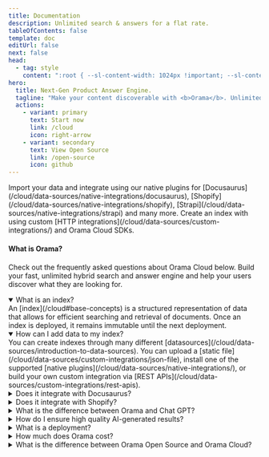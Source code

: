 ```yaml
---
title: Documentation
description: Unlimited search & answers for a flat rate.
tableOfContents: false
template: doc
editUrl: false
next: false
head:
  - tag: style
    content: ":root { --sl-content-width: 1024px !important; --sl-content-pad-x: 3rem !important; }"
hero:
  title: Next-Gen Product Answer Engine.
  tagline: "Make your content discoverable with <b>Orama</b>. Unlimited full-text, vector search, hybrid search ...and beyond: inform, present, convert and retain your users with a next-generation search experience."
  actions:
    - variant: primary
      text: Start now
      link: /cloud
      icon: right-arrow
    - variant: secondary
      text: View Open Source
      link: /open-source
      icon: github
---
```



<div>
  <div class="my-0">
    <CardGrid stagger>
      <Card title="Native Plugins" icon="puzzle">
        Import your data and integrate using our native plugins for [Docusaurus](/cloud/data-sources/native-integrations/docusaurus), [Shopify](/cloud/data-sources/native-integrations/shopify), [Strapi](/cloud/data-sources/native-integrations/strapi) and many more.
      </Card>
      <Card title="Custom Integrations" icon="rocket">
        Create an index with using custom [HTTP integrations](/cloud/data-sources/custom-integrations/) and Orama Cloud SDKs.
      </Card>
    </CardGrid>
  </div>
  <div class="my-40">
    <div class="sm:max-w-[600px] mx-0 pt-6">
      <div class="my-10 sm:mr-20">
        <h4 style="margin: 20px 0">What is Orama?</h4>
        <p>Check out the frequently asked questions about Orama Cloud below. Build your fast, unlimited hybrid search and answer engine and help your users discover what they are looking for.</p>
      </div>
      <details open="true">
        <summary>What is an index?</summary>
        An [index](/cloud#base-concepts) is a structured representation of data that allows for efficient searching and retrieval of documents. Once an index is deployed, it remains immutable until the next deployment.
      </details>
      <details open="true">
        <summary>How can I add data to my index?</summary>
        You can create indexes through many different [datasources](/cloud/data-sources/introduction-to-data-sources). You can upload a [static file](/cloud/data-sources/custom-integrations/json-file), install one of the supported [native plugins](/cloud/data-sources/native-integrations/), or build your own custom integration via [REST APIs](/cloud/data-sources/custom-integrations/rest-apis).
      </details>
      <details>
        <summary>Does it integrate with Docusaurus?</summary>
        Yes! Simply install Orama's [Docusaurus plugin](/cloud/data-sources/native-integrations/docusaurus) and add unlimited search and answers to your documentation website in no time.
      </details>
      <details>
        <summary>Does it integrate with Shopify?</summary>
        Yes, you can [integrate your online shop](/cloud/data-sources/native-integrations/shopify) with Orama and leverage on the power of unlimited vector and hybrid search to make your products discoverable.
      </details>
      <details>
        <summary>What is the difference between Orama and Chat GPT?</summary>
        TODO: to be completed
      </details>
      <details>
        <summary>How do I ensure high quality AI-generated results?</summary>
        In the background, Orama Cloud asyncronously runs an extensive set of quality checks on each interaction. You can easily add contextual data and fine-tuned prompts to every [answer session](/cloud/answer-engine/creating-an-answer-session), giving your users the best answers for their needs.
      </details>
      <details>
        <summary>What is a deployment?</summary>
        Orama Cloud indexes are [immutable](/cloud#basic-concepts). To change the content of an index, you have to perform a re-deployment.
      </details>
      <details>
        <summary>How much does Orama cost?</summary>
        Orama is <b>Free</b> for up to 3 indexes. Unlimited queries, [unlimited embeddings](/cloud/orama-ai/automatic-embeddings-generation#pricing) and answer generations are included. Not enough? You can pick a different plan depending on your needs, [starting at $49 / month](https://orama.com/pricing).
      </details>
      <details>
        <summary>What is the difference between Orama Open Source and Orama Cloud?</summary>
        TODO: to be completed
      </details>
    </div>
  </div>
</div>